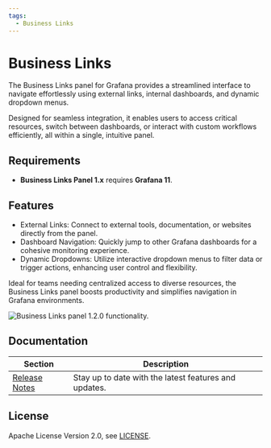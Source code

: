```yaml
---
tags:
  - Business Links
---
```



# Business Links

The Business Links panel for Grafana provides a streamlined interface to navigate effortlessly using external links, internal dashboards, and dynamic dropdown menus.

Designed for seamless integration, it enables users to access critical resources, switch between dashboards, or interact with custom workflows efficiently, all within a single, intuitive panel.

## Requirements

- **Business Links Panel 1.x** requires **Grafana 11**.

<GettingStarted />

## Features

- External Links: Connect to external tools, documentation, or websites directly from the panel.
- Dashboard Navigation: Quickly jump to other Grafana dashboards for a cohesive monitoring experience.
- Dynamic Dropdowns: Utilize interactive dropdown menus to filter data or trigger actions, enhancing user control and flexibility.

Ideal for teams needing centralized access to diverse resources, the Business Links panel boosts productivity and simplifies navigation in Grafana environments.

<Image
  title="Business Links panel 1.2.0 functionality."
  src="/img/plugins/business-links/links-demo.gif"
/>

## Documentation

| Section                  | Description                                           |
| ------------------------ | ----------------------------------------------------- |
| [Release Notes](release) | Stay up to date with the latest features and updates. |

## License

Apache License Version 2.0, see [LICENSE](https://github.com/volkovlabs/business-links/blob/main/LICENSE).

<Feedback />
